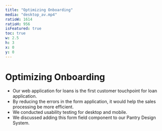 ```yaml
---
title: "Optimizing Onboarding"
media: "desktop_av.mp4"
ratioW: 1614
ratioH: 956
isFeatured: true
toc: true
w: 2.5
h: 3
x: 0
y: 0
---
```


<PostLayout>

# Optimizing Onboarding

</PostLayout>

<div className="col-md-4 padding-right-24">
  <AccordionContainer title={"Why did I include this?"}>
    <ul>
      <li>
        Our web application for loans is the first customer touchpoint for loan
        application.
      </li>
      <li>
        By reducing the errors in the form application, it would help the sales
        processing be more efficient.
      </li>
      <li>We conducted usability testing for desktop and mobile.</li>
      <li>
        We discussed adding this form field component to our Pantry Design
        System.
      </li>
    </ul>
  </AccordionContainer>
</div>

<FullWidthContainer>

<LoopingVideo src="/images/work/make-it-pop/desktop_av.mp4" />

</FullWidthContainer>
